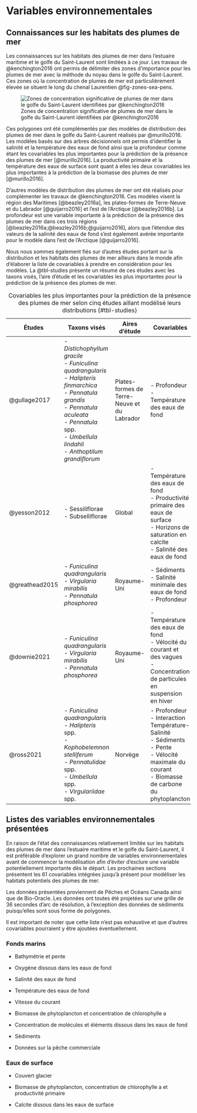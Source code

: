 # Variables environnementales

## Connaissances sur les habitats des plumes de mer

Les connaissances sur les habitats des plumes de mer dans l'estuaire maritime et le golfe du Saint-Laurent sont limitées à ce jour.
Les travaux de @kenchington2016 ont permis de délimiter des zones d'importance pour les plumes de mer avec la méthode du noyau dans le golfe du Saint-Laurent.
Ces zones où la concentration de plumes de mer est particulièrement élevée se situent le long du chenal Laurentien @fig-zones-sea-pens.

![Zones de concentration significative de plumes de mer dans le golfe du Saint-Laurent identifiées par @kenchington2016](figures/sea_pens_areas.png){#fig-zones-sea-pens}

Ces polygones ont été complémentés par des modèles de distribution des plumes de mer dans le golfe du Saint-Laurent réalisés par @murillo2016.
Les modèles basés sur des arbres décisionnels ont permis d'identifier la salinité et la température des eaux de fond ainsi que la profondeur comme étant les covariables les plus importantes pour la prédiction de la présence des plumes de mer [@murillo2016].
La productivité primaire et la température des eaux de surface sont quant à elles les deux covariables les plus importantes à la prédiction de la biomasse des plumes de mer [@murillo2016].

D'autres modèles de distribution des plumes de mer ont été réalisés pour complémenter les travaux de @kenchington2016. 
Ces modèles visent la région des Maritimes [@beazley2016a], les plates-formes de Terre-Neuve et du Labrador [@guijarro2016] et l'est de l'Arctique [@beazley2016b].
La profondeur est une variable importante à la prédiction de la présence des plumes de mer dans ces trois régions [@beazley2016a;@beazley2016b;@guijarro2016], alors que l'étendue des valeurs de la salinité des eaux de fond s'est également avérée importante pour le modèle dans l'est de l'Arctique [@guijarro2016].

Nous nous sommes également fiés sur d'autres études portant sur la distribution et les habitats des plumes de mer ailleurs dans le monde afin d'élaborer la liste de covariables à prendre en considération pour les modèles.
La @tbl-studies présente un résumé de ces études avec les taxons visés, l'aire d'étude et les covariables les plus importantes pour la prédiction de la présence des plumes de mer.

| Études | Taxons visés | Aires d'étude | Covariables | 
|--------|--------------|---------------|-----------|
| @gullage2017 | - *Distichophyllum gracile* <br> - *Funiculina quadrangularis* <br> - *Halipteris finmarchica* <br> - *Pennatula grandis* <br> - *Pennatula aculeata* <br> - *Pennatula* spp. <br> - *Umbellula lindahli* <br> - *Anthoptilum grandiflorum* | Plates-formes de Terre-Neuve et du Labrador | - Profondeur <br> - Température des eaux de fond |
| @yesson2012 | - Sessiliflorae <br> - Subselliflorae | Global | - Température des eaux de fond <br> - Productivité primaire des eaux de surface <br> - Horizons de saturation en calcite <br> - Salinité des eaux de fond |
| @greathead2015 | - *Funiculina quadrangularis* <br> - *Virgularia mirabilis* <br> - *Pennatula phosphorea* | Royaume-Uni | - Sédiments <br> - Salinité minimale des eaux de fond <br> - Profondeur |
| @downie2021 | - *Funiculina quadrangularis* <br> - *Virgularia mirabilis* <br> - *Pennatula phosphorea* | Royaume-Uni | - Température des eaux de fond <br> - Vélocité du courant et des vagues <br> - Concentration de particules en suspension en hiver |
| @ross2021 | - *Funiculina quadrangularis* <br> - *Halipteris* spp. <br> - *Kophobelemnon stelliferum* <br> - *Pennatulidae* spp. <br> - *Umbellula* spp. <br> - *Virgulariidae* spp. | Norvège | - Profondeur <br> - Interaction Température-Salinité <br> - Sédiments <br> - Pente <br> - Vélocité maximale du courant <br> - Biomasse de carbone du phytoplancton |

: Covariables les plus importantes pour la prédiction de la présence des plumes de mer selon cinq études aillant modélisé leurs distributions {#tbl-studies}


## Listes des variables environnementales présentées

En raison de l'état des connaissances relativement limitée sur les habitats des plumes de mer dans l'estuaire maritime et le golfe du Saint-Laurent, il est préférable d'explorer un grand nombre de variables environnementales avant de commencer la modélisation afin d'éviter d'exclure une variable potentiellement importante dès le départ.
Les prochaines sections présentent les 61 covariables intégrées jusqu'à présent pour modéliser les habitats potentiels des plumes de mer.

Les données présentées proviennent de Pêches et Océans Canada ainsi que de Bio-Oracle.
Les données ont toutes été projetées sur une grille de 36 secondes d'arc de résolution, à l'exception des données de sédiments puisqu'elles sont sous forme de polygones.

Il est important de noter que cette liste n'est pas exhaustive et que d'autres covariables pourraient y être ajoutées éventuellement.


### Fonds marins

* Bathymétrie et pente

* Oxygène dissous dans les eaux de fond

* Salinité des eaux de fond

* Température des eaux de fond

* Vitesse du courant

* Biomasse de phytoplancton et concentration de chlorophylle a

* Concentration de molécules et éléments dissous dans les eaux de fond

* Sédiments

* Données sur la pêche commerciale


### Eaux de surface

* Couvert glacier

* Biomasse de phytoplancton, concentration de chlorophylle a et productivité primaire

* Calcite dissous dans les eaux de surface
